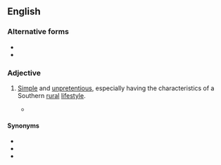 {{also|downhome}}
==English==

===Alternative forms===
* {{l|en|downhome}}
* {{l|en|down home}}

===Adjective===
{{en-adj|head=[[down]][[-]][[home]]}}

# {{lb|en|chiefly|US}} [[simple|Simple]] and [[unpretentious]], especially having the characteristics of a Southern [[rural]] [[lifestyle]].
#* {{quote-journal|lang=en|author=Jonathan Martin|title=For a Clinton, It’s Not Hard to Be Humble in an Effort to Regain Power|url=http://www.nytimes.com/2015/04/16/us/politics/you-dont-have-to-tell-a-clinton-twice.html?_r=0|work={{w|The New York Times}}|date=15 April 2015
|passage=Just as Mr. Clinton began a comeback with a '''down-home''' plea for forgiveness, Mrs. Clinton now seems determined to prove, perhaps to the point of overcompensation, that she will not repeat the mistakes that plagued her 2008 campaign.}}

====Synonyms====
* {{l|en|countrified}}
* {{l|en|folksy}}
* {{l|en|just folks}}